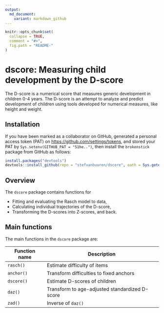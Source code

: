 ---
output:
  md_document:
    variant: markdown_github
---

<!-- README.md is generated from README.Rmd. Please edit that file -->

```{r, echo = FALSE}
knitr::opts_chunk$set(
  collapse = TRUE,
  comment = "#>",
  fig.path = "README-"
)
```

# dscore: Measuring child development by the D-score

The D-score is a numerical score that measures generic development in children 0-4 years. The D-score is an attempt to analyze and predict development of children using tools developed for numerical measures, like height and weight.

## Installation

If you have been marked as a collaborator on GitHub, generated a personal access token (PAT) on <https://github.com/settings/tokens>, and stored your PAT by `Sys.setenv(GITHUB_PAT = "51he..")`, then install the `brokenstick` package from GitHub as follows: 

```{r eval = FALSE}
install.packages("devtools")
devtools::install_github(repo = "stefvanbuuren/dscore", oath = Sys.getenv("GITHUB_PAT"))
```


## Overview

The `dscore` package contains functions for

- Fitting and evaluating the Rasch model to data,
- Calculating individual trajectories of the D-score,
- Transforming the D-scores into Z-scores, and back.

## Main functions

The main functions in the `dscore` package are:

Function name        | Description
---------------------|---------------------------------
`rasch()`            | Estimate difficulty of items
`anchor()`           | Transform difficulties to fixed anchors
`dscore()`           | Estimate D-scores of children
`daz()`              | Transform to age-adjusted standardized D-score
`zad()`              | Inverse of `daz()`
